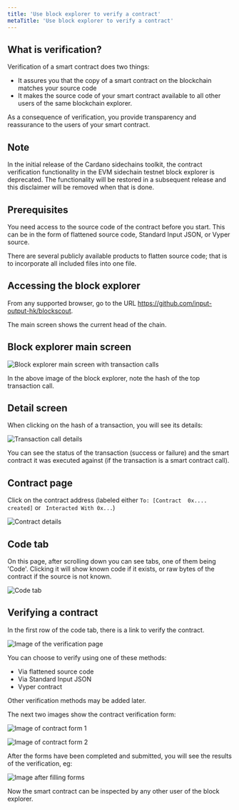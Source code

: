 ```yaml
---
title: 'Use block explorer to verify a contract'
metaTitle: 'Use block explorer to verify a contract'
---
```

## What is verification?

Verification of a smart contract does two things:   
- It assures you that the copy of a smart contract on the blockchain matches your source code
- It makes the source code of your smart contract available to all other users of the same blockchain explorer.   

As a consequence of verification, you provide transparency and reassurance to the users of your smart contract.

## Note
In the initial release of the Cardano sidechains toolkit, the contract verification functionality in the EVM sidechain testnet block explorer is deprecated. The functionality will be restored in a subsequent release and this disclaimer will be removed when that is done.

## Prerequisites
You need access to the source code of the contract before you start. This can be in the form of flattened source code, Standard Input JSON, or Vyper source.  

There are several publicly available products to flatten source code; that is to incorporate all included files into one file.

## Accessing the block explorer 
From any supported browser, go to the URL https://github.com/input-output-hk/blockscout.

The main screen shows the current head of the chain.

## Block explorer main screen

![Block explorer main screen with transaction calls](../../../images/01_main_screen.png)  

In the above image of the block explorer, note the hash of the top transaction call.

## Detail screen

When clicking on the hash of a transaction, you will see its details:  

![Transaction call details](../../../images/02_transaction_call_details.png)  

You can see the status of the transaction (success or failure) and the smart contract it was executed against (if the transaction is a smart contract call).  

## Contract page

Click on the contract address (labeled either `To: [Contract  0x.... created]` or ` Interacted With 0x...`)  

![Contract details](../../../images/02_1_contract_details.png) 

## Code tab

On this page, after scrolling down you can see tabs, one of them being 'Code'. Clicking it will show known code if it exists, or raw bytes of the contract if the source is not known. 

![Code tab](../../../images/02_1_code_tab.png)  

## Verifying a contract 

In the first row of the code tab, there is a link to verify the contract.   

![Image of the verification page](../../../images/04-and-03_verification_page.png)   

You can choose to verify using one of these methods:  
- Via flattened source code
- Via Standard Input JSON
- Vyper contract
   
Other verification methods may be added later. 

The next two images show the contract verification form: 

![Image of contract form 1](../../../images/05_contract_form_1.png)  

![Image of contract form 2](../../../images/06_contract_form_2.png)  
  
After the forms have been completed and submitted, you will see the results of the verification, eg:  

![Image after filling forms](../../../images/07_after_filling_forms.png)
   
Now the smart contract can be inspected by any other user of the block explorer.
